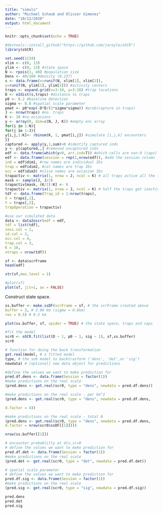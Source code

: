 ```yaml
---
title: "simuls"
author: "Michael Schaub and Olivier Gimenez"
date: "10/12/2020"
output: html_document
---
```


```r
knitr::opts_chunk$set(echo = TRUE)
```

```r
#devtools::install_github("https://github.com/jaroyle/oSCR")
library(oSCR)
```


```r
set.seed(1234)
xlim <- c(0, 13) 
ylim <- c(0, 13) #state space
N <- rpois(1, 40) #population size
Dens <- 40/169 #density (0.237)
s <- data.frame(x=runif(N, xlim[1], xlim[2]),
y=runif(N, ylim[1], ylim[2])) #activity centers
traps <- expand.grid(x=3:10, y=3:10) #trap locations
D <- e2dist(s,traps) #distance to traps
p0 <- 0.2 #baseline detection
sigma <- 0.6 #spatial scale parameter
pmat <- p0*exp(-D*D/(2*sigma*sigma)) #prob(capture in traps)
J <- nrow(traps) #no. traps
K <- 10 #no.occasions
y <- array(0, dim=c(N, J, K)) #empty enc array
for(i in 1:N){
for(j in 1:J){
y[i,j,1:K]<- rbinom(K, 1, pmat[i,j]) #simulate [i,j,k] encounters
}}
captured <- apply(y,1,sum)>0 #identify captured inds
y <- y[captured,,] #removed uncaptured inds
edf <- data.frame(which(y>0, arr.ind=T)) #which cells are non-0 (caps)
edf <- data.frame(session = rep(1,nrow(edf)), #add the session column
ind = edf$dim1, #row names are individual IDs
trap = edf$dim2, #col names are trap IDs
occ = edf$dim3) #slice names are occasion IDs
trapactiv <- matrix(1, nrow = J, ncol = K) # all traps active all the time
mask <- sample(J, J/2)
trapactiv[mask, (K/2):K] <- 0
trapactiv <- matrix(1, nrow = J, ncol = K) # half the traps get inactive half way
tdf <- data.frame(Trap_id = 1:nrow(traps),
X = traps[,1],
Y = traps[,2],
trapOperation = trapactiv)
```


```r
#use our simulated data
data <- data2oscr(edf = edf,
tdf = list(tdf),
sess.col = 1,
id.col = 2,
occ.col = 4,
trap.col = 3,
K = 10,
ntraps = nrow(tdf))

sf <- data$scrFrame
head(edf)

```

```r
str(sf,max.level = 1)
```

```r
#plot(sf)
plot(sf, jit=1, ax = FALSE)
```

Construct state space.
```r
ss.buffer <- make.ssDF(scrFrame = sf, # the scrFrame created above
buffer = 3, # 3.00 km (sigma = 0.6km)
res = 0.5) # 0.5 km

plot(ss.buffer, sf, spider = TRUE) # the state space, traps and caps
```

```r
#fit the model
scr0 <- oSCR.fit(list(D ~ 1, p0 ~ 1, sig ~ 1), sf,ss.buffer)
scr0
```

```r
# function for doing the back transformation
get.real(model, # a fitted model
type, # the sub model to backtrasform ('dens', 'det',or 'sig')
newdata) # [optional] new data object for predictions
```


```r
#define the values we want to make prediction for
pred.df.dens <- data.frame(Session = factor(1))
#make predictions on the real scale
(pred.dens <- get.real(scr0, type = "dens", newdata = pred.df.dens))
```

```r
#make predictions on the real scale - per km^2
(pred.dens <- get.real(scr0, type = "dens", newdata = pred.df.dens,

d.factor = 4))
```


```r
#make predictions on the real scale - total N
(pred.dens <- get.real(scr0, type = "dens", newdata = pred.df.dens,
d.factor = nrow(scr0$ssDF[[1]])))
```

```r
nrow(ss.buffer[[1]])
```

```r
# encounter probablitly at d(x,s)=0
# define the values we want to make prediction for
pred.df.det <- data.frame(Session = factor(1))
#make predictions on the real scale
(pred.det <- get.real(scr0, type = "det", newdata = pred.df.det))
```

```r
# spatial scale parameter
# define the values we want to make prediction for
pred.df.sig <- data.frame(Session = factor(1))
#make predictions on the real scale
(pred.sig <- get.real(scr0, type = "sig", newdata = pred.df.sig))
```

```r
pred.dens
pred.det
pred.sig
```

